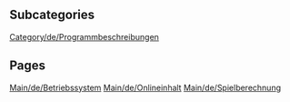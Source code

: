 
== Subcategories ==
[[Category/de/Programmbeschreibungen]]

== Pages ==
[[Main/de/Betriebssystem]]
[[Main/de/Onlineinhalt]]
[[Main/de/Spielberechnung]]
